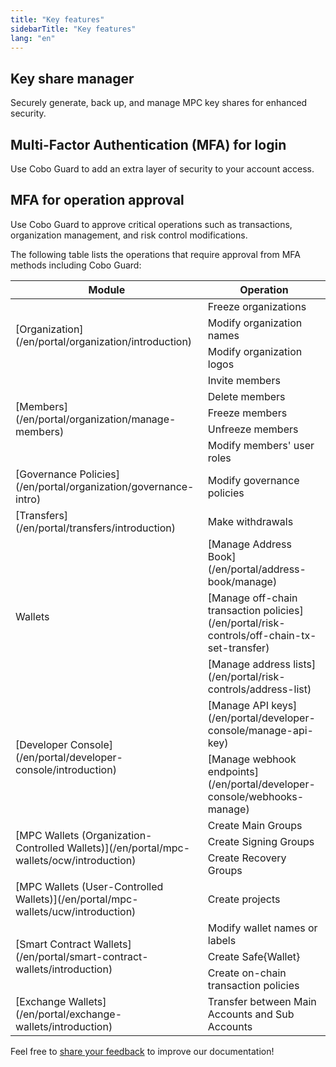 ```yaml
---
title: "Key features"
sidebarTitle: "Key features"
lang: "en"
---
```


## Key share manager
Securely generate, back up, and manage MPC key shares for enhanced security.

## Multi-Factor Authentication (MFA) for login
Use Cobo Guard to add an extra layer of security to your account access.

## MFA for operation approval
Use Cobo Guard to approve critical operations such as transactions, organization management, and risk control modifications.

The following table lists the operations that require approval from MFA methods including Cobo Guard:

<table>
  <thead>
    <tr>
      <th>Module</th>
      <th>Operation</th>
    </tr>
  </thead>
  <tbody>
    <tr>
      <td rowspan="3">[Organization](/en/portal/organization/introduction)</td>
      <td>Freeze organizations</td>
    </tr>
    <tr>
      <td>Modify organization names</td>
    </tr>
    <tr>
      <td>Modify organization logos</td>
    </tr>
    <tr>
      <td rowspan="5">[Members](/en/portal/organization/manage-members)</td>
      <td>Invite members</td>
    </tr>
    <tr>
      <td>Delete members</td>
    </tr>
    <tr>
      <td>Freeze members</td>
    </tr>
    <tr>
      <td>Unfreeze members</td>
    </tr>
    <tr>
      <td>Modify members' user roles</td>
    </tr>
    <tr>
      <td>[Governance Policies](/en/portal/organization/governance-intro)</td>
      <td>Modify governance policies</td>
    </tr>
    <tr>
      <td>[Transfers](/en/portal/transfers/introduction)</td>
      <td>Make withdrawals</td>
    </tr>
    <tr>
      <td rowspan="3">Wallets</td>
      <td>[Manage Address Book](/en/portal/address-book/manage)</td>
    </tr>
    <tr>
      <td>[Manage off-chain transaction policies](/en/portal/risk-controls/off-chain-tx-set-transfer)</td>
    </tr>
    <tr>
      <td>[Manage address lists](/en/portal/risk-controls/address-list)</td>
    </tr>
    <tr>
      <td rowspan="2">[Developer Console](/en/portal/developer-console/introduction)</td>
      <td>[Manage API keys](/en/portal/developer-console/manage-api-key)</td>
    </tr>
    <tr>
      <td>[Manage webhook endpoints](/en/portal/developer-console/webhooks-manage)</td>
    </tr>
    <tr>
      <td rowspan="3">[MPC Wallets (Organization-Controlled Wallets)](/en/portal/mpc-wallets/ocw/introduction)</td>
      <td>Create Main Groups</td>
    </tr>
    <tr>
      <td>Create Signing Groups</td>
    </tr>
    <tr>
      <td>Create Recovery Groups</td>
    </tr>
    <tr>
      <td>[MPC Wallets (User-Controlled Wallets)](/en/portal/mpc-wallets/ucw/introduction)</td>
      <td>Create projects</td>
    </tr>
    <tr>
      <td rowspan="3">[Smart Contract Wallets](/en/portal/smart-contract-wallets/introduction)</td>
      <td>Modify wallet names or labels</td>
    </tr>
    <tr>
      <td>Create Safe&#123;Wallet&#125;</td>
    </tr>
    <tr>
      <td>Create on-chain transaction policies</td>
    </tr>
    <tr>
      <td>[Exchange Wallets](/en/portal/exchange-wallets/introduction)</td>
      <td>Transfer between Main Accounts and Sub Accounts</td>
    </tr>
  </tbody>
</table>

<Tip>Feel free to [share your feedback](https://forms.zohopublic.com/cobo/form/DocumentFeedbackForm/formperma/QvLOhxJv1_JMsJ-1dleZ8Itb_7rzN-LtgvsDdxosoVI?referrername=manuals) to improve our documentation!</Tip>